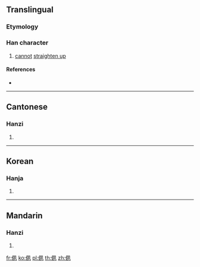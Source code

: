 {{character info/new}}
==Translingual==

===Etymology===
{{Han compound|亻|夙|c1=s|c2=p|ls=psc}}

===Han character===
{{Han char|rn=9|rad=人|as=06|sn=8|four=27210|canj=OHNN|ids=⿰亻夙}}

# [[cannot]] [[straighten up]]

====References====
* {{Han ref|kx=0100.050|hdz=10151.010|uh=3449|ud=13385}}

----

==Cantonese==

===Hanzi===
{{yue-hanzi|jyut=[[cuk1]]|y=chuk1}}

# {{defn|lang=yue|sort=人06}}

----

==Korean==

===Hanja===
{{ko-hanja|hangeul=숙|rv=suk|mr=suk|y=swuk|eumhun=[[펴다|펴지지]] [[않다]]|ehrv=pyeojiji anta|ehmr=pyŏjiji ant'a|ehy=phyecici anhta}}

# {{defn|lang=ko|sort=人06}}

----

==Mandarin==

===Hanzi===
{{cmn-hanzi|pin=[[sù]] ([[su4]])|wg=su<sup>4</sup>}}

# {{defn|lang=cmn|sort=人06}}

[[fr:㑉]]
[[ko:㑉]]
[[pl:㑉]]
[[th:㑉]]
[[zh:㑉]]
